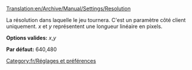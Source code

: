 [[Translation:en/Archive/Manual/Settings/Resolution]]


[[Category:fr/Réglages et préférences]]

La résolution dans laquelle le jeu tournera. C'est un paramètre côté client uniquement. ''x'' et ''y'' représentent une longueur linéaire en pixels.


'''Options valides:''' ''x'',''y''

'''Par défaut:''' 640,480
